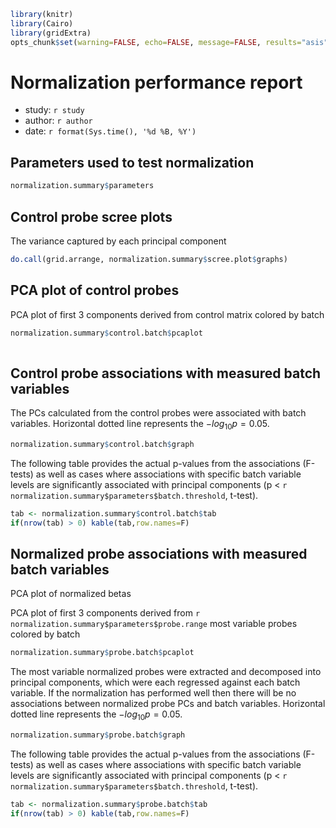 ```r

library(knitr)
library(Cairo)
library(gridExtra)
opts_chunk$set(warning=FALSE, echo=FALSE, message=FALSE, results="asis", fig.width=12, fig.height=12, dev="CairoPNG")

```

# Normalization performance report
- study: `r study`
- author: `r author`
- date: `r format(Sys.time(), '%d %B, %Y')`

## Parameters used to test normalization

```r

normalization.summary$parameters

```


## Control probe scree plots

The variance captured by each principal component

```r

do.call(grid.arrange, normalization.summary$scree.plot$graphs)

```
## PCA plot of control probes

PCA plot of first 3 components derived from control matrix colored by batch

```r

normalization.summary$control.batch$pcaplot
   
```


## Control probe associations with measured batch variables

The PCs calculated from the control probes were associated with batch variables. Horizontal dotted line represents the $-log_{10}p = 0.05$.


```r

normalization.summary$control.batch$graph

```

The following table provides the actual p-values from the associations (F-tests)
as well as cases where associations with specific
batch variable levels are significantly associated with principal components
(p < `r normalization.summary$parameters$batch.threshold`, t-test).

```r

tab <- normalization.summary$control.batch$tab
if(nrow(tab) > 0) kable(tab,row.names=F)

```


## Normalized probe associations with measured batch variables

PCA plot of normalized betas

PCA plot of first 3 components derived from `r normalization.summary$parameters$probe.range` most variable probes colored by batch

```r

normalization.summary$probe.batch$pcaplot

```

The most variable normalized probes were extracted and decomposed into principal components, which were each regressed against each batch variable. If the normalization has performed well then there will be no associations between normalized probe PCs and batch variables. Horizontal dotted line represents the $-log_{10}p = 0.05$.

```r

normalization.summary$probe.batch$graph

```

The following table provides the actual p-values from the associations (F-tests)
as well as cases where associations with specific
batch variable levels are significantly associated with principal components
(p < `r normalization.summary$parameters$batch.threshold`, t-test).

```r

tab <- normalization.summary$probe.batch$tab
if(nrow(tab) > 0) kable(tab,row.names=F)

```

